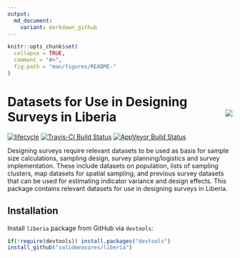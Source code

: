 ```yaml
---
output:
  md_document:
    variant: markdown_github
---
```


<!-- README.md is generated from README.Rmd. Please edit that file -->

```r
knitr::opts_chunk$set(
  collapse = TRUE,
  comment = "#>",
  fig.path = "man/figures/README-"
)
```

# Datasets for Use in Designing Surveys in Liberia <img src="man/figures/data.png" align="right" />

[![lifecycle](https://img.shields.io/badge/lifecycle-maturing-blue.svg)](https://www.tidyverse.org/lifecycle/#maturing)
[![Travis-CI Build Status](https://travis-ci.org/validmeasures/liberia.svg?branch=master)](https://travis-ci.org/validmeasures/liberia)
[![AppVeyor Build Status](https://ci.appveyor.com/api/projects/status/github/validmeasures/liberia?branch=master&svg=true)](https://ci.appveyor.com/project/validmeasures/liberia)

Designing surveys require relevant datasets to be used as basis for sample size calculations, sampling design, survey planning/logistics and survey implementation. These include datasets on population, lists of sampling clusters, map datasets for spatial sampling, and previous survey datasets that can be used for estimating indicator variance and design effects. This package contains relevant datasets for use in designing surveys in Liberia.

## Installation

Install `liberia` package from GitHub via `devtools`:

```r
if(!require(devtools)) install.packages("devtools")
install_github("validmeasures/liberia")
```
